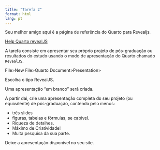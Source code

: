 ---
title: "Tarefa 2"
format: html
lang: pt
---

:::{.callout-warning}
Seu melhor amigo aqui é a página de referência do Quarto para Revealjs.

[Help Quarto revealJS](https://quarto.org/docs/presentations/revealjs/#overview)
:::

A tarefa consiste em apresentar seu próprio projeto de pós-graduação ou resultados do estudo usando o modo de apresentação do Quarto chamado `RevealJS`.

File>New File>Quarto Document>Presentation>

Escolha o tipo RevealJS.

Uma apresentação "em branco" será criada.

A partir daí, crie uma apresentação completa do seu projeto (ou equivalente) de pós-graduação, contendo pelo menos:

- três slides
- figuras, tabelas e fórmulas, se cabível.
- Riqueza de detalhes.
- Máximo de Criatividade!
- Muita pesquisa da sua parte.

Deixe a apresentação disponível no seu site.